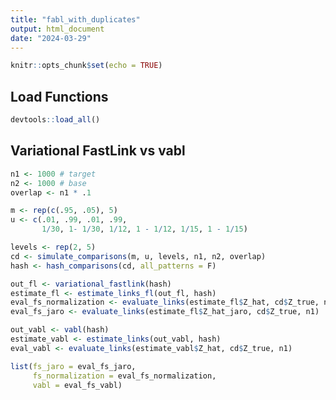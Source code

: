 ```yaml
---
title: "fabl_with_duplicates"
output: html_document
date: "2024-03-29"
---
```


```r
knitr::opts_chunk$set(echo = TRUE)
```

## Load Functions

```r
devtools::load_all()
```

## Variational FastLink vs vabl


```r
n1 <- 1000 # target
n2 <- 1000 # base
overlap <- n1 * .1 

m <- rep(c(.95, .05), 5)
u <- c(.01, .99, .01, .99,
       1/30, 1- 1/30, 1/12, 1 - 1/12, 1/15, 1 - 1/15)

levels <- rep(2, 5)
cd <- simulate_comparisons(m, u, levels, n1, n2, overlap)
hash <- hash_comparisons(cd, all_patterns = F)

out_fl <- variational_fastlink(hash)
estimate_fl <- estimate_links_fl(out_fl, hash)
eval_fs_normalization <- evaluate_links(estimate_fl$Z_hat, cd$Z_true, n1)
eval_fs_jaro <- evaluate_links(estimate_fl$Z_hat_jaro, cd$Z_true, n1)

out_vabl <- vabl(hash)
estimate_vabl <- estimate_links(out_vabl, hash)
eval_vabl <- evaluate_links(estimate_vabl$Z_hat, cd$Z_true, n1)

list(fs_jaro = eval_fs_jaro, 
     fs_normalization = eval_fs_normalization, 
     vabl = eval_fs_vabl)
```


